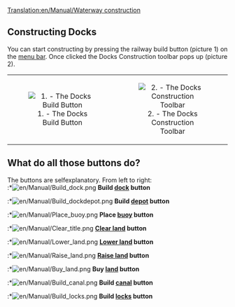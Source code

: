 [[Translation:en/Manual/Waterway construction]]
==Constructing Docks==
You can start constructing by pressing the railway build button (picture 1) on the [[en/Manual/Game interface|menu bar]]. Once clicked the Docks Construction toolbar pops up (picture 2).

{| align=center
| width="50%" align="center"|[[File:en/Manual/Manual html m2cc0c4cd.png|center|frame|1. - The Docks Build Button]]
| width="50%" align="center"|[[File:en/Manual/Dock toolbar.png|center|frame|2. - The Docks Construction Toolbar]]
|}

==What do all those buttons do?==
The buttons are selfexplanatory. From left to right:<br>
:*[[File:en/Manual/Build dock.png]] '''Build [[en/Manual/Water Transport Tiles|dock]] button'''
:*[[File:en/Manual/Build dockdepot.png]] '''Build [[en/Manual/Depots|depot]] button'''
:*[[File:en/Manual/Place buoy.png]] '''Place [[en/Manual/Water Transport Tiles|buoy]] button'''
:*[[File:en/Manual/Clear title.png]] '''[[en/Manual/Landscaping|Clear land]] button'''
:*[[File:en/Manual/Lower land.png]] '''[[en/Manual/Landscaping|Lower land]] button'''
:*[[File:en/Manual/Raise land.png]] '''[[en/Manual/Landscaping|Raise land]] button'''
:*[[File:en/Manual/Buy land.png]] '''Buy [[en/Manual/Land|land]] button'''
:*[[File:en/Manual/Build canal.png]] '''Build [[en/Manual/Water Transport Tiles|canal]] button'''
:*[[File:en/Manual/Build locks.png]] '''Build [[en/Manual/Water Transport Tiles|locks]] button'''